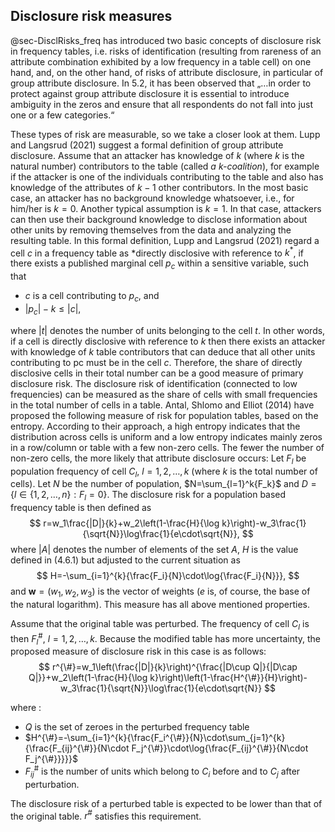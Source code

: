 ## Disclosure risk measures {#sec-DiscRisk_measures}

@sec-DisclRisks_freq has introduced two basic concepts of disclosure risk in frequency tables, i.e. risks of identification (resulting from rareness of an attribute combination exhibited by a low frequency in a table cell) on one hand, and, on the other hand, of risks of attribute disclosure, in particular of group attribute disclosure. In 5.2, it has been observed that „…in order to protect against group attribute disclosure it is essential to introduce ambiguity in the zeros and ensure that all respondents do not fall into just one or a few categories.“

These types of risk are measurable, so we take a closer look at them. Lupp and Langsrud (2021) suggest a formal definition of group attribute disclosure. Assume that an attacker has knowledge of $k$ (where $k$ is the natural number) contributors to the table (called *a $k$-coalition*), for example if the attacker is one of the individuals contributing to the table and also has knowledge of the attributes of $k-1$ other contributors. In the most basic case, an attacker has no background knowledge whatsoever, i.e., for him/her is $k=0$. Another typical assumption is $k=1$. In that case, attackers can then use their background knowledge to disclose information about other units by removing themselves from the data and analyzing the resulting table. In this formal definition, Lupp and Langsrud (2021) regard a cell $c$ in a frequency table as *directly disclosive with reference to $k^*$, if there exists a published marginal cell $p_c$ within a sensitive variable, such that  

- $c$ is a cell contributing to $p_c$, and
- $|p_c|-k\le |c|$,

where $|t|$ denotes the number of units belonging to the cell $t$. In other words, if a cell is directly disclosive with reference to $k$ then there exists an attacker with knowledge of $k$ table contributors that can deduce that all other units contributing to pc must be in the cell $c$. Therefore, the share of directly disclosive cells in their total number can be a good measure of primary disclosure risk.
The disclosure risk of identification (connected to low frequencies) can be measured as the share of cells with small frequencies in the total number of cells in a table.
Antal, Shlomo and Elliot (2014) have proposed the following measure of risk for population tables, based on the entropy. According to their approach, a high entropy indicates that the distribution across cells is uniform and a low entropy indicates mainly zeros in a row/column or table with a few non-zero cells. The fewer the number of non-zero cells, the more likely that attribute disclosure occurs: Let $F_l$ be population frequency of cell $C_l$, $l=1,2,\ldots,k$ (where $k$ is the total number of cells). Let $N$ be the number of population, $N=\sum_{l=1}^k{F_k}$ and $D=\{l\in\{1,2,\ldots,n\}:F_l=0\}$. The disclosure risk for a population based frequency table is then defined as
$$
r=w_1\frac{|D|}{k}+w_2\left(1-\frac{H}{\log k}\right)-w_3\frac{1}{\sqrt{N}}\log\frac{1}{e\cdot\sqrt{N}},
$$
where $|A|$ denotes the number of elements of the set $A$, $H$ is the value defined in (4.6.1) but adjusted to the current situation as 
$$
H=-\sum_{i=1}^{k}{\frac{F_i}{N}\cdot\log{\frac{F_i}{N}}},
$$
and $\mathbf{w}=(w_1,w_2,w_3)$ is the vector of weights ($e$ is, of course, the base of the natural logarithm). This measure has all above mentioned properties.

Assume that the original table was perturbed. The frequency of cell $C_l$ is then $F_l^{\#}$, $l=1,2,\ldots,k$. Because the modified table has more uncertainty, the proposed measure of disclosure risk in this case is as follows: 
$$
r^{\#}=w_1\left(\frac{|D|}{k}\right)^{\frac{|D\cup Q|}{|D\cap Q|}}+w_2\left(1-\frac{H}{\log k}\right)\left(1-\frac{H^{\#}}{H}\right)-w_3\frac{1}{\sqrt{N}}\log\frac{1}{e\cdot\sqrt{N}}
$$

where :  

- $Q$ is the set of zeroes in the perturbed frequency table
- $H^{\#}=-\sum_{i=1}^{k}{\frac{F_i^{\#}}{N}\cdot\sum_{j=1}^{k}{\frac{F_{ij}^{\#}}{N\cdot F_j^{\#}}\cdot\log{\frac{F_{ij}^{\#}}{N\cdot F_j^{\#}}}}}$
- $F_{ij}^{\#}$ is the number of units which belong to $C_i$ before and to $C_j$ after perturbation. 

The disclosure risk of a perturbed table is expected to be lower than that of the original table. $r^{\#}$ satisfies this requirement.
